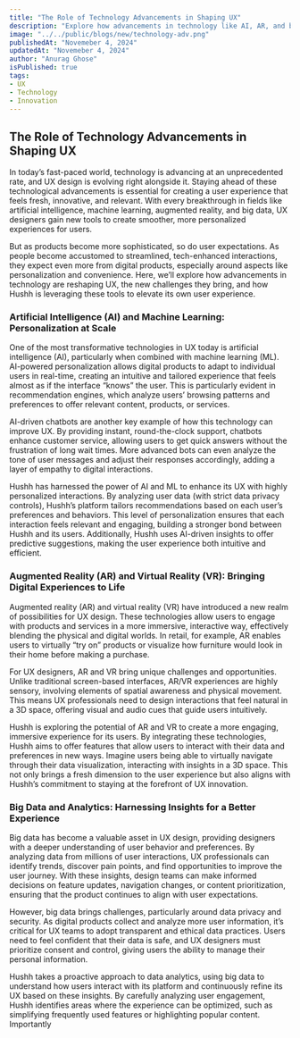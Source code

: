 ```yaml
---
title: "The Role of Technology Advancements in Shaping UX"
description: "Explore how advancements in technology like AI, AR, and big data are reshaping UX design and how Hushh is leveraging these tools."
image: "../../public/blogs/new/technology-adv.png"
publishedAt: "Novemeber 4, 2024"
updatedAt: "Novemeber 4, 2024"
author: "Anurag Ghose"
isPublished: true
tags:
- UX
- Technology
- Innovation
---
```


## The Role of Technology Advancements in Shaping UX

In today’s fast-paced world, technology is advancing at an unprecedented rate, and UX design is evolving right alongside it. Staying ahead of these technological advancements is essential for creating a user experience that feels fresh, innovative, and relevant. With every breakthrough in fields like artificial intelligence, machine learning, augmented reality, and big data, UX designers gain new tools to create smoother, more personalized experiences for users.

But as products become more sophisticated, so do user expectations. As people become accustomed to streamlined, tech-enhanced interactions, they expect even more from digital products, especially around aspects like personalization and convenience. Here, we’ll explore how advancements in technology are reshaping UX, the new challenges they bring, and how Hushh is leveraging these tools to elevate its own user experience.

### Artificial Intelligence (AI) and Machine Learning: Personalization at Scale

One of the most transformative technologies in UX today is artificial intelligence (AI), particularly when combined with machine learning (ML). AI-powered personalization allows digital products to adapt to individual users in real-time, creating an intuitive and tailored experience that feels almost as if the interface “knows” the user. This is particularly evident in recommendation engines, which analyze users’ browsing patterns and preferences to offer relevant content, products, or services.

AI-driven chatbots are another key example of how this technology can improve UX. By providing instant, round-the-clock support, chatbots enhance customer service, allowing users to get quick answers without the frustration of long wait times. More advanced bots can even analyze the tone of user messages and adjust their responses accordingly, adding a layer of empathy to digital interactions.

Hushh has harnessed the power of AI and ML to enhance its UX with highly personalized interactions. By analyzing user data (with strict data privacy controls), Hushh’s platform tailors recommendations based on each user’s preferences and behaviors. This level of personalization ensures that each interaction feels relevant and engaging, building a stronger bond between Hushh and its users. Additionally, Hushh uses AI-driven insights to offer predictive suggestions, making the user experience both intuitive and efficient.

### Augmented Reality (AR) and Virtual Reality (VR): Bringing Digital Experiences to Life

Augmented reality (AR) and virtual reality (VR) have introduced a new realm of possibilities for UX design. These technologies allow users to engage with products and services in a more immersive, interactive way, effectively blending the physical and digital worlds. In retail, for example, AR enables users to virtually “try on” products or visualize how furniture would look in their home before making a purchase.

For UX designers, AR and VR bring unique challenges and opportunities. Unlike traditional screen-based interfaces, AR/VR experiences are highly sensory, involving elements of spatial awareness and physical movement. This means UX professionals need to design interactions that feel natural in a 3D space, offering visual and audio cues that guide users intuitively.

Hushh is exploring the potential of AR and VR to create a more engaging, immersive experience for its users. By integrating these technologies, Hushh aims to offer features that allow users to interact with their data and preferences in new ways. Imagine users being able to virtually navigate through their data visualization, interacting with insights in a 3D space. This not only brings a fresh dimension to the user experience but also aligns with Hushh’s commitment to staying at the forefront of UX innovation.

### Big Data and Analytics: Harnessing Insights for a Better Experience

Big data has become a valuable asset in UX design, providing designers with a deeper understanding of user behavior and preferences. By analyzing data from millions of user interactions, UX professionals can identify trends, discover pain points, and find opportunities to improve the user journey. With these insights, design teams can make informed decisions on feature updates, navigation changes, or content prioritization, ensuring that the product continues to align with user expectations.

However, big data brings challenges, particularly around data privacy and security. As digital products collect and analyze more user information, it’s critical for UX teams to adopt transparent and ethical data practices. Users need to feel confident that their data is safe, and UX designers must prioritize consent and control, giving users the ability to manage their personal information.

Hushh takes a proactive approach to data analytics, using big data to understand how users interact with its platform and continuously refine its UX based on these insights. By carefully analyzing user engagement, Hushh identifies areas where the experience can be optimized, such as simplifying frequently used features or highlighting popular content. Importantly